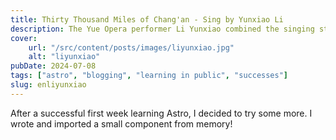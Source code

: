 ```yaml
---
title: Thirty Thousand Miles of Chang'an - Sing by Yunxiao Li
description: The Yue Opera performer Li Yunxiao combined the singing style of drama to perform the theme song of 《Thirty Thousand Miles of Chang'an》, which is very impressive.
cover:
    url: "/src/content/posts/images/liyunxiao.jpg"
    alt: "liyunxiao"
pubDate: 2024-07-08
tags: ["astro", "blogging", "learning in public", "successes"]
slug: enliyunxiao
---
```


After a successful first week learning Astro, I decided to try some more. I wrote and imported a small component from memory!
